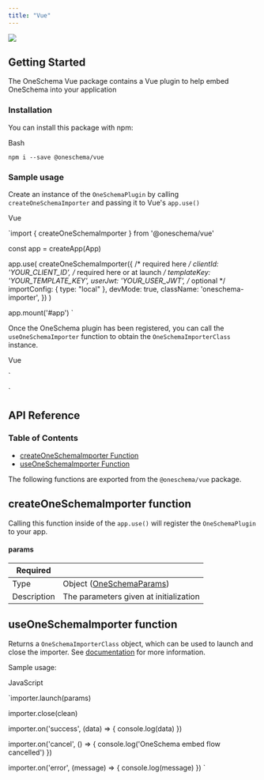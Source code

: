 ```yaml
---
title: "Vue"
---
```


[![](https://img.shields.io/npm/v/@oneschema/vue)](https://www.npmjs.com/package/@oneschema/vue)

## Getting Started

The OneSchema Vue package contains a Vue plugin to help embed OneSchema into your application

### Installation

You can install this package with npm:

Bash

`npm i --save @oneschema/vue
`

### Sample usage

Create an instance of the `OneSchemaPlugin` by calling `createOneSchemaImporter` and passing it to Vue's `app.use()`

Vue

`import { createOneSchemaImporter } from '@oneschema/vue'

const app = createApp(App)

app.use(
  createOneSchemaImporter({
    /* required here */
 		clientId: 'YOUR_CLIENT_ID',
  	/* required here or at launch */
  	templateKey: 'YOUR_TEMPLATE_KEY',
  	userJwt: 'YOUR_USER_JWT',
  	/* optional */
    importConfig: { type: "local" },
    devMode: true,
    className: 'oneschema-importer',
  })
)

app.mount('#app')
`

Once the OneSchema plugin has been registered, you can call the `useOneSchemaImporter` function to obtain the `OneSchemaImporterClass` instance. 

Vue

`<script setup lang="ts">

  const importer = useOneSchemaImporter();

  const launchOneSchema = function () {
    importer.launch();

    importer.on('success', (data) => {
      // TODO: handle success
      console.log(data);
    });

    importer.on('cancel', () => {
      // TODO: handle cancel
    });

    importer.on('error', (message) => {
      // TODO: handle errors
      console.log(message);
    });
  };
</script>
<template>
  <button @click="launchOneSchema">Launch embed</button>
</template>

<style>
  .oneschema-iframe {
    width: 100vw;
    height: 100vh;
    border: none;
    position: absolute;
    right: 0;
    top: 0;
    z-index: 10000; /* adjust as needed */
  }
</style> 
`

## API Reference

### Table of Contents

* [createOneSchemaImporter Function](#createoneschemaimporter-function)
* [useOneSchemaImporter Function](#useoneschemaimporter-function)

The following functions are exported from the `@oneschema/vue` package.

## createOneSchemaImporter function

Calling this function inside of the `app.use()` will register the `OneSchemaPlugin` to your app.

#### params

| **Required** |                                                              |
| ------------ | ------------------------------------------------------------ |
| Type         | Object ([OneSchemaParams](/docs/javascript#oneschemaparams)) |
| Description  | The parameters given at initialization                       |

## useOneSchemaImporter function

Returns a `OneSchemaImporterClass` object, which can be used to launch and close the importer. See [documentation](/docs/javascript#oneschemaimporterclass) for more information.

Sample usage:

JavaScript

`importer.launch(params)

importer.close(clean)

importer.on('success', (data) => {
  console.log(data)
})

importer.on('cancel', () => {
  console.log('OneSchema embed flow cancelled')
})

importer.on('error', (message) => {
  console.log(message)
})
`

## [](#section-)
